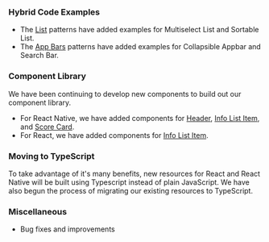 
### Hybrid Code Examples

-   The [List](/patterns/lists) patterns have added examples for Multiselect List and Sortable List.
-   The [App Bars](/patterns/appbar) patterns have added examples for Collapsible Appbar and Search Bar.

### Component Library

We have been continuing to develop new components to build out our component library.

-   For React Native, we have added components for [Header](https://brightlayer-ui-components.github.io/react-native/?path=/info/components-documentation--header), [Info List Item](https://brightlayer-ui-components.github.io/react-native/?path=/info/components-documentation--info-list-item), and [Score Card](https://brightlayer-ui-components.github.io/react-native/?path=/info/components-documentation--score-card).
-   For React, we have added components for [Info List Item](https://brightlayer-ui-components.github.io/react/components/info-list-item/examples).

### Moving to TypeScript

To take advantage of it's many benefits, new resources for React and React Native will be built using Typescript instead of plain JavaScript. We have also begun the process of migrating our existing resources to TypeScript.

### Miscellaneous

-   Bug fixes and improvements
